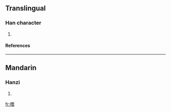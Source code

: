 ==Translingual==
===Han character===
{{Han char|rn=75|rad=木|as=12|sn=16|four=|canj=木一山日 (DMUA)}}
# {{defn|Han|sort=木12}}
====References====
{{Han ref|kx=0555.110|dkj=15595|dj=0944.040|hdz=21290.070|uh=6A6C|ud=27244}}

----
==Mandarin==
===Hanzi===
{{cmn-hanzi|pin=[[cén]] (cen2), [[shàn]] (shan4)|wg=ts'en<sup>2</sup>, shan<sup>4</sup>}}
# {{defn|Mandarin}}

[[fr:橬]]